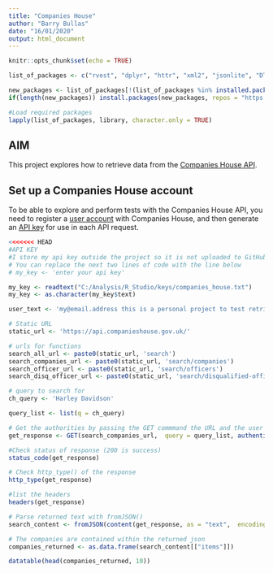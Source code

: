 ---
title: "Companies House"
author: "Barry Bullas"
date: "16/01/2020"
output: html_document
---

```{r setup, include=FALSE}
knitr::opts_chunk$set(echo = TRUE)

list_of_packages <- c("rvest", "dplyr", "httr", "xml2", "jsonlite", "DT", "here", "readtext")

new_packages <- list_of_packages[!(list_of_packages %in% installed.packages()[,"Package"])]
if(length(new_packages)) install.packages(new_packages, repos = "https://cloud.r-project.org/")

#Load required packages
lapply(list_of_packages, library, character.only = TRUE)
```

## AIM

This project explores how to retrieve data from the [Companies House API](https://developer.companieshouse.gov.uk/api/docs/).

## Set up a Companies House account
To be able to explore and perform tests with the Companies House API, you need to register a [user account](https://developer.companieshouse.gov.uk/developer/signin) with Companies House, and then generate an [API key](https://developer.companieshouse.gov.uk/api/docs/index/gettingStarted/apikey_authorisation.html) for use in each API request.

```{r }
<<<<<<< HEAD
#API KEY
#I store my api key outside the project so it is not uploaded to GitHub
# You can replace the next two lines of code with the line below
# my_key <- 'enter your api key'

my_key <- readtext("C:/Analysis/R_Studio/keys/companies_house.txt")
my_key <- as.character(my_key$text)

user_text <- 'my@email.address this is a personal project to test retrieving data from the Companies House api'

# Static URL 
static_url <- 'https://api.companieshouse.gov.uk/'

# urls for functions
search_all_url <- paste0(static_url, 'search')
search_companies_url <- paste0(static_url, 'search/companies')
search_officer_url <- paste0(static_url, 'search/officers')
search_disq_officer_url <- paste0(static_url, 'search/disqualified-officers')

# query to search for
ch_query <- 'Harley Davidson'

query_list <- list(q = ch_query)

# Get the authorities by passing the GET commmand the URL and the user text
get_response <- GET(search_companies_url,  query = query_list, authenticate(my_key, ''))

#Check status of response (200 is success)
status_code(get_response)

# Check http_type() of the response
http_type(get_response)

#list the headers
headers(get_response)

# Parse returned text with fromJSON()
search_content <- fromJSON(content(get_response, as = "text",  encoding = "UTF-8"), simplifyDataFrame = TRUE)

# The companies are contained within the returned json
companies_returned <- as.data.frame(search_content[["items"]])

datatable(head(companies_returned, 10))
```
